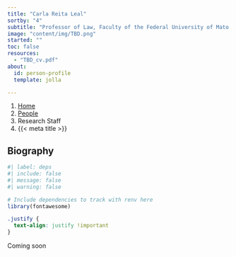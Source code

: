 ```yaml
---
title: "Carla Reita Leal"
sortby: "4"
subtitle: "Professor of Law, Faculty of the Federal University of Mato Grosso"
image: "content/img/TBD.png"
started: ""
toc: false
resources: 
  - "TBD_cv.pdf"
about:
  id: person-profile
  template: jolla

---
```


```{=html}
<nav aria-label="breadcrumb">
  <ol class="breadcrumb">
    <li class="breadcrumb-item"><a href="../../index.html">Home</a></li>
    <li class="breadcrumb-item"><a href="../../people.html">People</a></li>
    <li class="breadcrumb-item active">Research Staff</li>
    <li class="breadcrumb-item active" aria-current="page">{{< meta title >}}</li>
  </ol>
</nav>
```

:::{#person-profile}
:::

## Biography

```r
#| label: deps
#| include: false
#| message: false
#| warning: false

# Include dependencies to track with renv here
library(fontawesome)
```

```css
.justify {
  text-align: justify !important
}
```

::: {.justify}

Coming soon


:::

